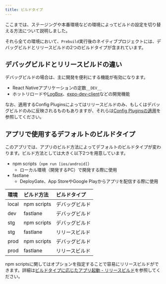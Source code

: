```yaml
---
title: ビルドタイプ
---
```


ここまでは、ステージングや本番環境などの環境によってビルドの設定を切り替える方法について説明しました。

それら全ての環境において、`Prebuild`実行後のネイティブプロジェクトには、デバッグビルドとリリースビルドの2つのビルドタイプが含まれています。

## デバッグビルドとリリースビルドの違い

デバッグビルドの場合は、主に開発を便利にする機能が有効になります。

- React Nativeアプリケーションの定数`__DEV__`
- ホットリロードや[LogBox](https://reactnative.dev/docs/debugging#logbox)、[expo-dev-client](https://www.npmjs.com/package/expo-dev-client)などの開発機能

なお、適用するConfig Pluginsによってはリリースビルドのみ、もしくはデバッグビルドのみに反映されるものもありますが、それらは[Config Pluginsの適用](./apply-plugins.mdx)を参照してください。

## アプリで使用するデフォルトのビルドタイプ

このアプリでは、アプリのビルド方法によってデフォルトのビルドタイプが変わります。ビルド方法としては大きく以下2つを用意しています。

- npm scripts（`npm run [ios/android]`）
  - ローカル環境（開発するPC）で開発する際に使用
- fastlane
  - DeployGate、App StoreやGoogle Playからアプリを配信する際に使用

| 環境 | ビルド方法 | ビルドタイプ |
|:--|:--|:--|
| local | npm scripts | デバッグビルド |
| dev | fastlane | デバッグビルド |
| stg | npm scripts | デバッグビルド |
| stg | fastlane | リリースビルド |
| prod | npm scripts | デバッグビルド |
| prod | fastlane | リリースビルド |

npm scriptsに関してはオプションを指定することで容易にリリースビルドができます。詳細は[ビルドタイプに応じたアプリ起動 - リリースビルド](./app-launch-per-build-settings#リリースビルド)を参照してください。
